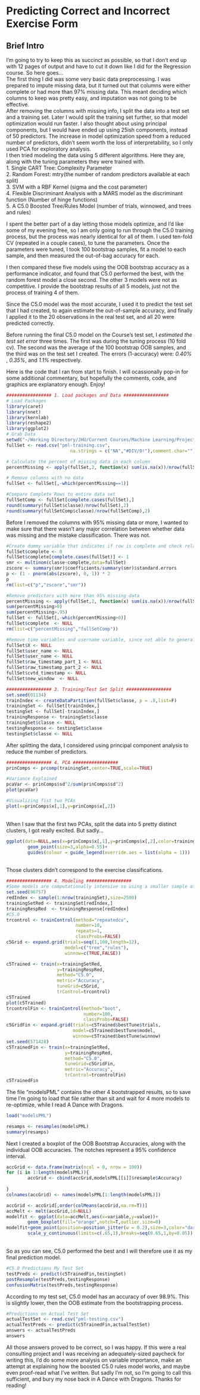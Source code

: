 Predicting Correct and Incorrect Exercise Form
========================================================
## Brief Intro
I'm going to try to keep this as succinct as possible, so that I don't end up with 12 pages of output and have to cut it down like I did for the Regression course. So here goes...
<br>
The first thing I did was some very basic data preprocessing. I was prepared to impute missing data, but it turned out that columns were either complete or had more than 97% missing data. This meant deciding which columns to keep was pretty easy, and imputation was not going to be effective.
<br>
After removing the columns with missing info, I  split the data into a test set and a training set.  Later I would split the training set further, so that model optimization would run faster.  I also thought about using principal components, but I would have ended up using 25ish components, instead of 50 predictors.  The increase in model optimization speed from a reduced number of predictors, didn't seem worth the loss of interpretability, so I only used PCA for exploratory analysis.
<br>
I then tried modeling the data using 5 different algorithms. Here they are, along with the tuning parameters they were trained with.<br>
1. Single CART Tree: Complexity Parameter<br>
2. Random Forest: mtry(the number of random predictors available at each split) <br>
3. SVM with a RBF Kernel (sigma and the cost parameter) <br>
4. Flexible Discriminant Analysis with a MARS model as the discriminant function (Number of hinge functions)<br>
5. A C5.0 Boosted Tree/Rules Model (number of trials, winnowed, and trees and rules) <br>

I spent the better part of a day letting those models optimize, and I'd like some of my evening free, so I am only going to run through the C5.0 training process, but the process was nearly identical for all of them.  I used ten-fold CV (repeated in a couple cases), to tune the parameters.  Once the parameters were tuned, I took 100 bootstrap samples, fit a model to each sample, and then measured the out-of-bag accuracy for each. <br>

I then compared these five models using the OOB bootstrap accuracy as a performance indicator, and found that C5.0 performed the best, with the random forest model a close second.  The other 3 models were not as competitive. I provide the bootstrap results of all 5 models, just not the process of training 4 of them. <br>

Since the C5.0 model was the most accurate, I used it to predict the test set that I had created, to again estimate the out-of-sample accuracy, and finally I applied it to the 20 observations in the real test set, and all 20 were predicted correctly. <br>

Before running the final C5.0 model on the Course's test set, I *estimated the test set error* three times.  The first was during the tuning process (10 fold cv).  The second was the average of the 100 bootstrap OOB samples, and the third was on the test set I created.  The errors (1-accuracy) were: *0.40%* , *0.35%*, and *1.1%*  respectively.<br>

Here is the code that I ran from start to finish.  I will ocassionally pop-in for some additional commentary, but hopefully the comments, code, and graphics are explanatory enough. Enjoy! <br>

```r
################# 1. Load packages and Data #################
# Load Packages
library(caret)
library(nnet)
library(kernlab)
library(reshape2)
library(ggplot2)
# Grab Data
setwd("~/Working Directory/JHU/Current Courses/Machine Learning/Project")
fullSet <- read.csv("pml-training.csv",
                        na.strings = c("NA","#DIV/0!"),comment.char="")
```


```r
# Calculate the percent of missing data in each column
percentMissing <- apply(fullSet,2, function(x) sum(is.na(x))/nrow(fullSet))

# Remove columns with no data
fullSet <- fullSet[,-which(percentMissing==1)] 

#Compare Complete Rows to entire data set
fullSetComp <- fullSet[complete.cases(fullSet),]
round(summary(fullSet$classe)/nrow(fullSet),2)
round(summary(fullSetComp$classe)/nrow(fullSetComp),2)
```
Before I removed the columns with 95% missing data or more, I wanted to make sure that there wasn't any major correlation between whether data was missing and the mistake classification.  There was not.

```r
#Create dummy variable that indicates if row is complete and check relationship w/ classe
fullSet$complete <- 0
fullSet$complete[complete.cases(fullSet)] <- 1
smr <- multinom(classe~complete,data=fullSet)
zscore <- summary(smr)$coefficients/summary(smr)$standard.errors
p <- (1 - pnorm(abs(zscore), 0, 1)) * 2
p
rm(list=c("p","zscore","smr"))
```

```r
#Remove predictors with more than 95% missing data
percentMissing <- apply(fullSet,2, function(x) sum(is.na(x))/nrow(fullSet))
sum(percentMissing>0)
sum(percentMissing>.95)
fullSet <- fullSet[,-which(percentMissing>0)] 
fullSet$complete  <- NULL
rm(list=c("percentMissing","fullSetComp"))

#Remove time variables and username variable, since not able to generalize
fullSet$X <- NULL
fullSet$user_name <- NULL
fullSet$user_name <- NULL
fullSet$raw_timestamp_part_1 <- NULL
fullSet$raw_timestamp_part_2 <- NULL
fullSet$cvtd_timestamp <- NULL
fullSet$new_window  <- NULL
```
```r
################# 3. Training/Test Set Split #################
set.seed(01134)
trainIndex <- createDataPartition(fullSet$classe, p = .8,list=F)
trainingSet <- fullSet[trainIndex,]
testingSet <- fullSet[-trainIndex,]
trainingResponse <- trainingSet$classe
trainingSet$classe <- NULL
testingResponse <- testingSet$classe
testingSet$classe <- NULL
```

After splitting the data, I considered using principal component analysis to reduce the number of predictors.

```r
################# 4. PCA #################
prinComps <- prcomp(trainingSet,center=TRUE,scale=TRUE)

#Variance Explained
pcaVar <- prinComps$sd^2/sum(prinComps$sd^2)
plot(pcaVar)

#Visualizing fist two PCAs
plot(x=prinComps$x[,1],y=prinComps$x[,2])
```
<br> When I saw that the first two PCAs, split the data into 5 pretty distinct clusters, I got really excited.  But sadly...

```r
ggplot(data=NULL,aes(x=prinComps$x[,1],y=prinComps$x[,2],color=trainingResponse))+
        geom_point(size=3,alpha=0.55)+
        guides(colour = guide_legend(override.aes = list(alpha = 1)))
```
<br>Those clusters didn't correspond to the exercise classifications.

```r
################# 4. Modeling #################
#Some models are computationally intensive so using a smaller sample of 2500 rows
set.seed(96757)
redIndex <- sample(1:nrow(trainingSet),size=2500)
trainingSetRed <- trainingSet[redIndex,]
trainingRespRed  <- trainingResponse[redIndex]
#C5.0
trcontrol <- trainControl(method="repeatedcv",
                          number=10,
                          repeats=1,
                          classProbs=FALSE)
c5Grid <- expand.grid(trials=seq(1,100,length=12),
                      model=c("tree","rules"),
                      winnow=c(TRUE,FALSE))

c5Trained <- train(x=trainingSetRed,
                   y=trainingRespRed,
                   method="C5.0",
                   metric="Accuracy",
                   tuneGrid=c5Grid,
                   trControl=trcontrol)
c5Trained
plot(c5Trained)
trcontrolFin <- trainControl(method="boot",
                             number=100,
                             classProbs=FALSE)
c5GridFin <- expand.grid(trials=c5Trained$bestTune$trials,
                         model=c5Trained$bestTune$model,
                         winnow=c5Trained$bestTune$winnow)
set.seed(571428)
c5TrainedFin <- train(x=trainingSetRed,
                      y=trainingRespRed,
                      method="C5.0",
                      tuneGrid=c5GridFin,
                      metric="Accuracy",
                      trControl=trcontrolFin)
c5TrainedFin
```

The file "modelsPML" contains the other 4 bootstrapped results, so to save time I'm going to load that file rather than sit and wait for 4 more models to re-optimize, while I read A Dance with Dragons.

```r
load("modelsPML")
```     

```r
resamps <- resamples(modelsPML)
summary(resamps)
```
Next I created a boxplot of the OOB Bootstrap Accuracies, along with the individual OOB accuracies.  The notches represent a 95% confidence interval.

```r
accGrid <- data.frame(matrix(ncol = 0, nrow = 100))
for (i in 1:length(modelsPML)){
        accGrid <- cbind(accGrid,modelsPML[[i]]$resample$Accuracy)
        
}
colnames(accGrid) <- names(modelsPML[1:length(modelsPML)])

accGrid <- accGrid[,order(colMeans(accGrid,na.rm=T))]
accMelt <- melt(accGrid,id=NULL)
modelfit <- ggplot(data=accMelt,aes(x=variable,y=value))+
        geom_boxplot(fill="orange",notch=T,outlier.size=0)
modelfit+geom_point(position=position_jitter(w = 0.2),size=3,color="darkblue",alpha=0.5)+
        scale_y_continuous(limits=c(.65,1),breaks=seq(0.65,1,by=0.05))
```
<br>So as you can see, C5.0 performed the best and I will therefore use it as my final prediction model.
```r
#C5.0 Predictions My Test Set
testPreds <- predict(c5TrainedFin,testingSet)
postResample(testPreds,testingResponse)
confusionMatrix(testPreds,testingResponse)
```
According to my test set, C5.0 model has an accuracy of over 98.9%.  This is slightly lower, then the OOB estimate from the bootstrapping process.


```r
#Predictions on Actual Test Set
actualTestSet <- read.csv("pml-testing.csv")
actualTestPreds <- predict(c5TrainedFin,actualTestSet)
answers <- actualTestPreds
answers
```

All those answers proved to be correct, so I was happy.  If this were a real consulting project and I was receiving an adequately-sized paycheck for writing this, I'd do some more analysis on variable importance, make an attempt at explaining how the boosted C5.0 rules model works, and maybe even proof-read what I've written.  But sadly I'm not, so I'm going to call this sufficient, and bury my nose back in A Dance with Dragons. Thanks for reading!